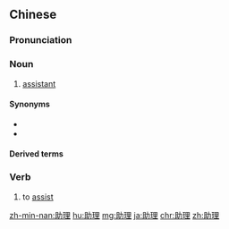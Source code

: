 ==Chinese==
{{zh-forms}}

===Pronunciation===
{{zh-pron
|m=zhùlǐ
|c=zo6 lei5
|h=pfs=chhu-lî
|mn=chō͘-lí
|cat=n,v
}}

===Noun===
{{zh-noun}}

# [[assistant]]

====Synonyms====
* {{zh-l|助手}}
* {{zh-l|幫手}}

====Derived terms====
{{zh-der|個人數碼助理}}

===Verb===
{{zh-verb}}

# to [[assist]]

[[zh-min-nan:助理]]
[[hu:助理]]
[[mg:助理]]
[[ja:助理]]
[[chr:助理]]
[[zh:助理]]